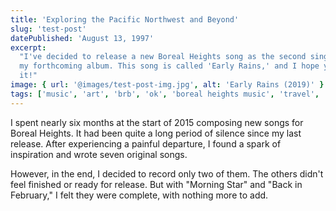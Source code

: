 ```yaml
---
title: 'Exploring the Pacific Northwest and Beyond'
slug: 'test-post'
datePublished: 'August 13, 1997'
excerpt:
  "I've decided to release a new Boreal Heights song as the second single from
  my forthcoming album. This song is called 'Early Rains,' and I hope you enjoy
  it!"
image: { url: '@images/test-post-img.jpg', alt: 'Early Rains (2019)' }
tags: ['music', 'art', 'brb', 'ok', 'boreal heights music', 'travel', 'travel']
---
```


I spent nearly six months at the start of 2015 composing new songs for Boreal
Heights. It had been quite a long period of silence since my last release. After
experiencing a painful departure, I found a spark of inspiration and wrote seven
original songs.

However, in the end, I decided to record only two of them. The others didn't
feel finished or ready for release. But with "Morning Star" and "Back in
February," I felt they were complete, with nothing more to add.
